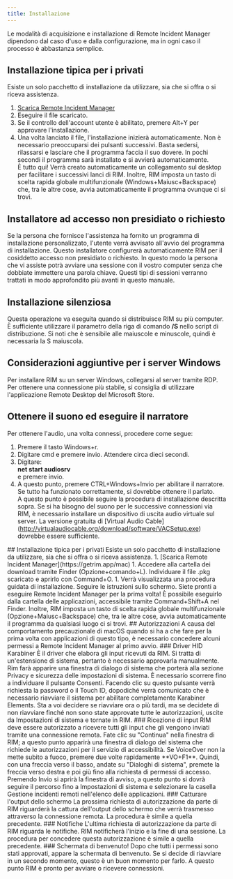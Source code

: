 ```yaml
---
title: Installazione
---
```



Le modalità di acquisizione e installazione di Remote Incident Manager dipendono dal caso d'uso e dalla configurazione, ma in ogni caso il processo è abbastanza semplice.
<Windows>
## Installazione tipica per i privati
Esiste un solo pacchetto di installazione da utilizzare, sia che si offra o si riceva assistenza.
1. [Scarica Remote Incident Manager](https://getrim.app/win)
1. Eseguire il file scaricato.
1. Se il controllo dell'account utente è abilitato, premere Alt+Y per approvare l'installazione.
1. Una volta lanciato il file, l'installazione inizierà automaticamente. Non è necessario preoccuparsi dei pulsanti successivi. Basta sedersi, rilassarsi e lasciare che il programma faccia il suo dovere. In pochi secondi il programma sarà installato e si avvierà automaticamente.  
È tutto qui! Verrà creato automaticamente un collegamento sul desktop per facilitare i successivi lanci di RIM. Inoltre, RIM imposta un tasto di scelta rapida globale multifunzionale (Windows+Maiusc+Backspace) che, tra le altre cose, avvia automaticamente il programma ovunque ci si trovi.
## Installatore ad accesso non presidiato o richiesto
Se la persona che fornisce l'assistenza ha fornito un programma di installazione personalizzato, l'utente verrà avvisato all'avvio del programma di installazione. Questo installatore configurerà automaticamente RIM per il cosiddetto accesso non presidiato o richiesto. In questo modo la persona che vi assiste potrà avviare una sessione con il vostro computer senza che dobbiate immettere una parola chiave. Questi tipi di sessioni verranno trattati in modo approfondito più avanti in questo manuale.
## Installazione silenziosa
Questa operazione va eseguita quando si distribuisce RIM su più computer. È sufficiente utilizzare il parametro della riga di comando **/S** nello script di distribuzione. Si noti che è sensibile alle maiuscole e minuscole, quindi è necessaria la S maiuscola.
## Considerazioni aggiuntive per i server Windows
Per installare RIM su un server Windows, collegarsi al server tramite RDP. Per ottenere una connessione più stabile, si consiglia di utilizzare l'applicazione Remote Desktop del Microsoft Store.
## Ottenere il suono ed eseguire il narratore
Per ottenere l'audio, una volta connessi, procedere come segue:
1. Premere il tasto Windows+r.
1. Digitare cmd e premere invio. Attendere circa dieci secondi.
1. Digitare:  
**net start audiosrv**  
e premere invio.
1. A questo punto, premere CTRL+Windows+Invio per abilitare il narratore. Se tutto ha funzionato correttamente, si dovrebbe ottenere il parlato.  
A questo punto è possibile seguire la procedura di installazione descritta sopra.
Se si ha bisogno del suono per le successive connessioni via RIM, è necessario installare un dispositivo di uscita audio virtuale sul server. La versione gratuita di [Virtual Audio Cable] (http://virtualaudiocable.org/download/software/VACSetup.exe) dovrebbe essere sufficiente.
</Windows>
<MacOS>
## Installazione tipica per i privati
Esiste un solo pacchetto di installazione da utilizzare, sia che si offra o si riceva assistenza.
1. [Scarica Remote Incident Manager](https://getrim.app/mac)
1. Accedere alla cartella dei download tramite Finder (Opzione+comando+L). Individuare il file .pkg scaricato e aprirlo con Command+O.
1. Verrà visualizzata una procedura guidata di installazione. Seguire le istruzioni sullo schermo.  
Siete pronti a eseguire Remote Incident Manager per la prima volta! È possibile eseguirlo dalla cartella delle applicazioni, accessibile tramite Command+Shift+A nel Finder. Inoltre, RIM imposta un tasto di scelta rapida globale multifunzionale (Opzione+Maiusc+Backspace) che, tra le altre cose, avvia automaticamente il programma da qualsiasi luogo ci si trovi.
## Autorizzazioni
A causa del comportamento precauzionale di macOS quando si ha a che fare per la prima volta con applicazioni di questo tipo, è necessario concedere alcuni permessi a Remote Incident Manager al primo avvio.
### Driver HID Karabiner
È il driver che elabora gli input ricevuti da RIM. Si tratta di un'estensione di sistema, pertanto è necessario approvarla manualmente. Rim farà apparire una finestra di dialogo di sistema che porterà alla sezione Privacy e sicurezza delle impostazioni di sistema. È necessario scorrere fino a individuare il pulsante Consenti. Facendo clic su questo pulsante verrà richiesta la password o il Touch ID, dopodiché verrà comunicato che è necessario riavviare il sistema per abilitare completamente Karabiner Elements. Sta a voi decidere se riavviare ora o più tardi, ma se decidete di non riavviare finché non sono state approvate tutte le autorizzazioni, uscite da Impostazioni di sistema e tornate in RIM.
### Ricezione di input
RIM deve essere autorizzato a ricevere tutti gli input che gli vengono inviati tramite una connessione remota.  
Fate clic su "Continua" nella finestra di RIM; a questo punto apparirà una finestra di dialogo del sistema che richiede le autorizzazioni per il servizio di accessibilità. Se VoiceOver non la mette subito a fuoco, premere due volte rapidamente **VO+F1**. Quindi, con una freccia verso il basso, andate su "Dialoghi di sistema", premete la freccia verso destra e poi giù fino alla richiesta di permessi di accesso. Premendo Invio si aprirà la finestra di avviso, a questo punto si dovrà seguire il percorso fino a Impostazioni di sistema e selezionare la casella Gestione incidenti remoti nell'elenco delle applicazioni.
### Catturare l'output dello schermo
La prossima richiesta di autorizzazione da parte di RIM riguarderà la cattura dell'output dello schermo che verrà trasmesso attraverso la connessione remota. La procedura è simile a quella precedente.
### Notifiche
L'ultima richiesta di autorizzazione da parte di RIM riguarda le notifiche. RIM notificherà l'inizio e la fine di una sessione. La procedura per concedere questa autorizzazione è simile a quella precedente.
### Schermata di benvenuto!
Dopo che tutti i permessi sono stati approvati, appare la schermata di benvenuto. Se si decide di riavviare in un secondo momento, questo è un buon momento per farlo. A questo punto RIM è pronto per avviare o ricevere connessioni.
</MacOS>

